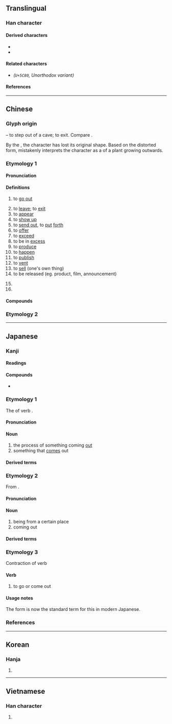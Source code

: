 {{also|岀|齣}}
{{character info/new}}
==Translingual==
{{stroke order|strokes=5}}
{{stroke order|type=animate}}

===Han character===
{{Han char|rn=17|rad=凵|as=03|sn=5|four=22772|canj=UU|ids=⿱屮凵,⿻凵山}}

====Derived characters====
* {{l|mul|[[㑁]], [[咄]], [[𡛛]], [[㤕]], [[拙]], [[泏]], [[昢]], [[朏]], [[胐]], [[柮]], [[炪]], [[䂐]], [[础]], [[𮄬]], [[𮇑]], [[絀]]([[绌]]), [[聉]], [[䖦]], [[袦]], [[𭍨]], [[詘]]([[诎]]), [[貀]], [[趉]], [[𧿺]], [[䠳]], [[鈯]]([[𨱄]]), [[韷]], [[飿]]([[饳]]), [[䭯]], [[黜]]}}
* {{l|mul|[[㔘]], [[䢺]], [[𠀴]], [[𭣩]], [[欪]], [[䪼]], [[䖓]], [[𮧋]], [[屈]], [[㽾]], [[㒴]], [[茁]], [[窋]], [[笜]], [[祟]], [[粜]]}}

====Related characters====
* <font size=4>{{l|mul|[[岀]]}}</font> ''(<code>U+5C80</code>, Unorthodox variant)''

====References====
{{Han ref|kx=0135.110|dkj=01811|dj=0301.070|hdz=10307.080|uh=51FA}}

----

==Chinese==
{{zh-forms}}

===Glyph origin===
{{Han etyl}}

{{Han compound|止|凵|ls=ic|t1=foot|t2=cave}} – to step out of a cave; to exit. Compare {{zh-l|*各}}.

By the {{w|Qin dynasty}}, the character has lost its original shape. Based on the distorted form, ''{{w|Shuowen}}'' mistakenly interprets the character as a {{liushu|p|nocap=1}} of a plant growing outwards.

===Etymology 1===

====Pronunciation====
{{zh-pron
|m=chū
|m-s=
|c=ceot1
|c-t=
|g=
|h=pfs=chhut;gd=cud5
|j=
|mb=chṳ̆
|md=chók
|mn=chhut
|mn-t=cug4
|w=4tsheq
|x=
|mc=y
|oc=y
|ma=y
|cat=v,a,part
}}

====Definitions====
{{zh-hanzi}}

# to [[go out]]
#: {{zh-ant|入}}
# to [[leave]]; to [[exit]]
# to [[appear]]
# to [[show up]]
# to [[send out]], to [[put]] [[forth]]
# to [[offer]]
# to [[exceed]]
# to be in [[excess]]
# to [[produce]]
# to [[happen]]
# to [[publish]]
# to [[vent]]
# to [[sell]] (one's own thing)
# to be released (eg. product, film, announcement)
#: {{zh-x|@Windows&#32;10 已經 出 咗 一年|Windows 10 has already been '''out''' for a year|C}}
# {{n-g|Particle placed after verbs to indicate an outward movement.}}
# {{n-g|Particle placed after verbs to indicate a completed action.}}

====Compounds====
{{zh-der|退出|出生|七出|不出|並出|交出|付出|伸出|偏出|傑出|拿出|公出|六出|凸出|出世|出乘|出事|出亡|出人|出仕|出任|出使|出來|出倒|出借|出價|出入|出兵|出典|出出|出列|出力|出動|出勤|出去|出口|出名|出品|出售|出喪|出國|出土|出堂|出場|出塞|出塵|出境|出外|出奇|出奔|出妻|出姓|出婦|出嫁|出官|出定|出宰|出家|出尖|出局|出山|出岔|出工|出差|出師|出席|出幼|出店|出庭|出廠|出彩|出征|出心|出恭|出息|出戰|出戶|出手|出招|出挑|出擊|出操|出教|出斬|出景|出書|出月|出材|出格|出梅|出榜|出橐|出殃|出殯|出氣|出水|出汗|出沒|出注|出洋|出活|出浴|出海|出涕|出清|出港|出溜|出火|出熱|出爐|出版|出獄|出獵|出現|出產|出發|出的|出監|出盤|出眾|出示|出神|出科|出租|出笏|出籍|出籠|出粗|出糗|出糧|出糶|出納|出結|出線|出繼|出缺|出群|出聲|出脫|出臺|出航|出色|出芽|出苗|出草|出落|出處|出號|出蟄|出血|出行|出言|出記|出訪|出訴|出診|出讓|出豁|出貨|出資|出賣|出賽|出贅|出走|出超|出路|出跳|出身|出車|出軌|出巡|出迎|出逃|出遊|出道|出醜|出金|出錢|出錯|出門|出閣|出關|出院|出陣|出險|出面|出韻|出頂|出項|出頭|出題|出飯|出首|出馬|出齊|刊出|勻出|售出|外出|失出|娩出|嫡出|將出|展出|庶出|復出|悟出|拔出|招出|指出|掏出|掛出|推出|提出|揪出|搬出|撥出|播出|擊出|擺出|支出|故出|旁出|日出|月出|析出|正出|歧出|歲出|淡出|測出|湧出|滑出|滲出|演出|無出|燕出|爆出|爬出|特出|現出|登出|發出|百出|看出|秀出|突出|糶出|縱出|蜂出|蟲出|讓出|超出|跳出|躄出|輩出|輸出|迸出|逐出|進出|釋出|重出|鋒出|閒出|間出|露出|顯出|騰出|高出|點出|創出|傳出|走出}}

===Etymology 2===
{{zh-see|齣}}

{{zh-cat|Beginning}}

----

==Japanese==

===Kanji===
{{ja-kanji|grade=1|rs=凵03}}
{{ja-kanji|grade=3|rs=老04|kyu=者}}

====Readings====
{{ja-readings
|goon=しゅち<しゆち, すい
|kanon=しゅつ<しゆつ, すい
|kun=で-, で-る, だ-す, い-ず<い-づ, い-だす, い-でる
}}

====Compounds====
{{der-top|Compounds}}
* {{ja-r|出湯|いでゆ}}

{{der-bottom}}

===Etymology 1===
{{ja-kanjitab|yomi=k|で}}
The {{m|ja|連用形|tr=ren'yōkei||continuative or stem form}} of verb {{m|ja|出る|tr=deru||to come out}}.

====Pronunciation====
{{ja-pron|yomi=k|で|acc=0|acc_ref=DJR,NHK|acc2=1|acc2_ref=DJR,NHK}}

====Noun====
{{ja-noun|で}}

# the process of something coming [[out]]
# something that [[come]]s out

====Derived terms====
{{der2|lang=ja|title=Terms derived from {{ja-r|出|で}}:
|{{ja-r|出花|でばな}}:
|{{ja-r|出会|であい}}:
|{{ja-r|出格子|でごうし}}:
|{{ja-r|出額|でびたい}}:
|{{ja-r|出掛|でかけ}}:
|{{ja-r|出稽古|でげいこ}}: [[home]] [[tutoring]]
|{{ja-r|出口|でぐち}}: [[exit]]; [[outlet]]
|{{ja-r|出際|でぎわ}}:
|{{ja-r|出歯|でば}}: Alternative form of [[出っ歯]]
|{{ja-r|出汁|でじる}}: Alternative spelling of [[だし]]: [[dashi]], [[broth]]
|{{ja-r|出城|でじろ}}:
|{{ja-r|出刃|でば}}:
|{{ja-r|出水|でみず}}:
|{{ja-r|出先|でさき}}:
|{{ja-r|出窓|でまど}}:
|{{ja-r|出足|であし}}:
|{{ja-r|出鱈目|でたらめ}}: [[nonsensical]]; [[haphazard]]
|{{ja-r|出潮|でしお}}:
|{{ja-r|出入|でいり}}: [[income]] and [[expenses]]; free [[association]]s
|{{ja-r|出番|でばん}}: one's [[turn]]
|{{ja-r|出鼻|でばな}}: [[projecting]] part of a mountain or cape; the [[start]]
|{{ja-r|出物|でもの}}:
|{{ja-r|出放題|でほうだい}}:
|{{ja-r|出方|でかた}}:
|{{ja-r|出木年|できどし}}:
|{{ja-r|出目|でめ}}:
|{{ja-r|出様|でさま}}:
|{{ja-r|出来|でき}}:
|{{ja-r|出来る|できる}}: to [[be able to do]]; to be [[finished]] or [[ready]]; be [[made]]
|{{ja-r|出臍|でべそ}}
}}

===Etymology 2===
{{ja-kanjitab|yomi=o|しゅつ}}

From {{bor|ja|ltc|sort=しゅつ|-}} {{ltc-l|出|to go or come out|id=2}}.

====Pronunciation====
{{ja-pron|yomi=kanon|しゅつ|acc=2|acc_ref=DJR}}

====Noun====
{{ja-noun|しゅつ}}

# being from a certain place
# coming out

====Derived terms====
{{der2|lang=ja|title=Terms derived from {{ja-r|出|しゅつ}}:
|{{ja-r|出所|しゅっしょ}}: (Buddhist) [[priest]], [[bonze]]
|{{ja-r|出演|しゅつえん}}: An [[appearance]] (as on a stage or on TV), a [[performance]].
|{{ja-r|出家|しゅっけ}}:
|{{ja-r|出火|しゅっか}}: [[outbreak]] of [[fire]]
|{{ja-r|出荷|しゅっか}}: [[shipping]]
|{{ja-r|出芽|しゅつが}}:
|{{ja-r|出駕|しゅつが}}:
|{{ja-r|出殻|しゅっこく}}:
|{{ja-r|出棺|しゅっかん}}:
|{{ja-r|出監|しゅっかん}}:
|{{ja-r|出願|しゅつがん}}: an [[application]] (a verbal or written request]]
|{{ja-r|出渠|しゅっきょ}}:
|{{ja-r|出漁|しゅつりょう}}:
|{{ja-r|出漁|しゅつぎょ}}:
|{{ja-r|出京|しゅっきょう}}:
|{{ja-r|出郷|しゅつごう}}:
|{{ja-r|出勤|しゅっきん}}: going to work
|{{ja-r|出金|しゅっきん}}:
|{{ja-r|出群|しゅつぐん}}:
|{{ja-r|出軍|しゅつぐん}}:
|{{ja-r|出撃|しゅつげき}}: a [[sortie]]
|{{ja-r|出欠|しゅっけつ}}: [[attendance]], [[roll call]]
|{{ja-r|出血|しゅっけつ}}: [[hemorrhage]], [[bleeding]]; [[loss]] in [[business]]
|{{ja-r|出現|しゅつげん}}: [[appearance]], [[entrance]], [[revealing]]
|{{ja-r|出庫|しゅっこ}}:
|{{ja-r|出御|しゅつぎょ}}:
|{{ja-r|出向|しゅっこう}}:
|{{ja-r|出校|しゅっこう}}:
|{{ja-r|出港|しゅっこう}}: a ship's [[departure]] from a [[port]]
|{{ja-r|出航|しゅっこう}}: [[sailing]], a [[ship]] casting off
|{{ja-r|出講|しゅっこう}}:
|{{ja-r|出国|しゅつごく}}: to go [[abroad]]
|{{ja-r|出獄|しゅつごく}}: to be released from [[prison]]
|{{ja-r|出札|しゅっさつ}}:
|{{ja-r|出産|しゅっさん}}: [[childbirth]], [[child-bearing]], giving [[birth]]
|{{ja-r|出仕|しゅつじ}}: to [[take up]] an official [[post]]
|{{ja-r|出師|しゅっし}}: [[dispatch]]ing [[troop]]s
|{{ja-r|出資|しゅっし}}: [[investment]] (contribution of money)
|{{ja-r|出時|しゅつじ}}:
|{{ja-r|出自|しゅつじ}}:
|{{ja-r|出社|しゅっしゃ}}: to go to [[work]]
|{{ja-r|出場|しゅつば}}: [[appearance]] on a stage; [[participation]] in a [[competition]]
|{{ja-r|出色|しゅっしょく}}:
|{{ja-r|出身|しゅっしん}}: [[hometown]], [[school]] from which one [[graduated]]
|{{ja-r|出陣|しゅつじん}}: going to [[battle]], leaving for the [[front]]
|{{ja-r|出世|しゅっせ}}: [[success]] in life
|{{ja-r|出征|しゅっせい}}: joining a [[military]] and going to [[war]]
|{{ja-r|出生|しゅっせい}}: be [[born]]
|{{ja-r|出精|しゅっせい}}:
|{{ja-r|出席|しゅっせき}}: [[attendance]], [[presence]]
|{{ja-r|出船|しゅっせん}}:
|{{ja-r|出前|しゅつぜん}}: [[catering]]; [[food]] supplied to [[order]]
|{{ja-r|出訴|しゅっそ}}:
|{{ja-r|出走|しゅっそう}}: [[entry]] in a [[race]]; [[starting]] a race
|{{ja-r|出題|しゅつだい}}:
|{{ja-r|出炭|しゅったん}}:
|{{ja-r|出端|しゅったん}}:
|{{ja-r|出超|しゅちょう}}: [[excess]] of [[export]]s; [[favorable]] [[trade balance]]
|{{ja-r|出陳|しゅちん}}:
|{{ja-r|出廷|しゅってい}}: [[appearance]] in [[court]]
|{{ja-r|出典|しゅってん}}:　[[authority]], [[source]] (of a quotation etc.)
|{{ja-r|出展|しゅってん}}:
|{{ja-r|出店|しゅってん}}: [[opening up]] a store; [[setting up]] a food stall
|{{ja-r|出度|しゅつど}}:
|{{ja-r|出土|しゅつど}}: [[archeological]] [[excavation]]
|{{ja-r|出頭|しゅっとう}}: [[presence]], [[appearance]]; [[turning oneself in|turn in]] to the police
|{{ja-r|出動|しゅっきん}}: going into action, e.g. military deploying
|{{ja-r|出納|しゅつのう}}:
|{{ja-r|出馬|しゅつば}}: riding out on a [[horse]]; often to a [[battlefield]]
|{{ja-r|出発|しゅっぱつ}}: [[departure]]
|{{ja-r|出帆|しゅっぱん}}:
|{{ja-r|出版|しゅっぱん}}: [[publication]], [[publishing]]
|{{ja-r|出費|しゅっぴ}}:　[[spending]], [[expenditure]]
|{{ja-r|出品|しゅっぴん}}: putting a product on display
|{{ja-r|出府|しゅっぷ}}:
|{{ja-r|出兵|しゅっぺい}}:　the [[dispatch]]ing of [[troop]]s
|{{ja-r|出穂|しゅっすい}}:
|{{ja-r|出没|しゅつぼつ}}: to [[infest]], to [[haunt]]
|{{ja-r|出奔|しゅっぽん}}: [[flight]]; [[elopement]]
|{{ja-r|出門|しゅつもん}}:
|{{ja-r|出藍|しゅつらん}}:
|{{ja-r|出立|しゅったつ}}: [[depart]] on a journey
|{{ja-r|出猟|しゅつりょう}}:
|{{ja-r|出力|しゅつりょく}}: [[generating]] [[power]], [[output]]
|{{ja-r|出塁|しゅつるい}}: ([[baseball]]) [[time]]s on [[base]]
|{{ja-r|出廬|しゅつろ}}:
|{{ja-r|出捐|しゅつえん}}:
}}

===Etymology 3===
{{ja-kanjitab|yomi=k|ず}}
Contraction of verb {{m|ja|出ず|tr=izu||to go or come out|pos=obsolete}}

====Verb====
{{ja-verb|type=ni|ず|hhira=づ}}

# {{lb|ja|sort=す'|obsolete}} to go or come out

====Usage notes====
The {{m|ja|出る|tr=deru}} form is now the standard term for this in modern Japanese.

===References===
<references/>

----

==Korean==

===Hanja===
{{ko-hanja/new|나다|날|출}}

# {{defn|lang=ko|sort=凵03}}

----

==Vietnamese==

===Han character===
{{vi-hantu|[[xuất]], [[xuý]]|rs=凵03}}

# {{defn|lang=vi|sort=凵03}}